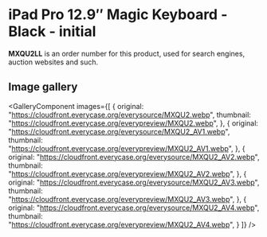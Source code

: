 
# iPad Pro 12.9″ Magic Keyboard - Black - initial

<Callout type='info' emoji='👉🏻'>**MXQU2LL** is an order number for this product, used for search engines, auction websites and such.</Callout>

## Image gallery

<GalleryComponent
    images={[
      {
        original: "https://cloudfront.everycase.org/everysource/MXQU2.webp",
        thumbnail: "https://cloudfront.everycase.org/everypreview/MXQU2.webp",
      },
      {
        original: "https://cloudfront.everycase.org/everysource/MXQU2_AV1.webp",
        thumbnail: "https://cloudfront.everycase.org/everypreview/MXQU2_AV1.webp",
      },
      {
        original: "https://cloudfront.everycase.org/everysource/MXQU2_AV2.webp",
        thumbnail: "https://cloudfront.everycase.org/everypreview/MXQU2_AV2.webp",
      },
      {
        original: "https://cloudfront.everycase.org/everysource/MXQU2_AV3.webp",
        thumbnail: "https://cloudfront.everycase.org/everypreview/MXQU2_AV3.webp",
      },
      {
        original: "https://cloudfront.everycase.org/everysource/MXQU2_AV4.webp",
        thumbnail: "https://cloudfront.everycase.org/everypreview/MXQU2_AV4.webp",
      }
    ]}
  />
